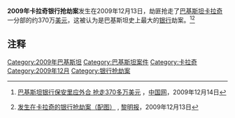 '''2009年卡拉奇银行抢劫案'''发生在2009年12月13日，劫匪抢走了[[巴基斯坦|巴基斯坦]][[卡拉奇|卡拉奇]]{{link-en|联合银行|Allied Bank Limited}}一分部的约370万[[美元|美元]]，这被认为是巴基斯坦史上最大的[[银行|银行]]劫案。<ref>[http://www.china.com.cn/international/txt/2009-12/15/content_19071006.htm 巴基斯坦银行保安里应外合 抢走370多万美元] {{Wayback|url=http://www.china.com.cn/international/txt/2009-12/15/content_19071006.htm |date=20160305025156 }}，[[中国网|中国网]]，2009年12月14日</ref><ref>{{en}} [http://www.dawn.com/wps/wcm/connect/dawn-content-library/dawn/news/pakistan/metropolitan/06-more-than-rs500mn-looted-in-countrys-biggest-bank-heist-rs-05 发生在卡拉奇的银行抢劫案（配图）] {{Wayback|url=http://www.dawn.com/wps/wcm/connect/dawn-content-library/dawn/news/pakistan/metropolitan/06-more-than-rs500mn-looted-in-countrys-biggest-bank-heist-rs-05 |date=20100318015733 }}, [[黎明报_(巴基斯坦)|黎明报]]，2009年12月13日</ref>

==注释==
{{reflist}}

{{pakistan-stub}}

[[Category:2009年巴基斯坦|Category:2009年巴基斯坦]]
[[Category:巴基斯坦案件|Category:巴基斯坦案件]]
[[Category:卡拉奇|Category:卡拉奇]]
[[Category:2009年12月|Category:2009年12月]]
[[Category:银行抢劫案|Category:银行抢劫案]]